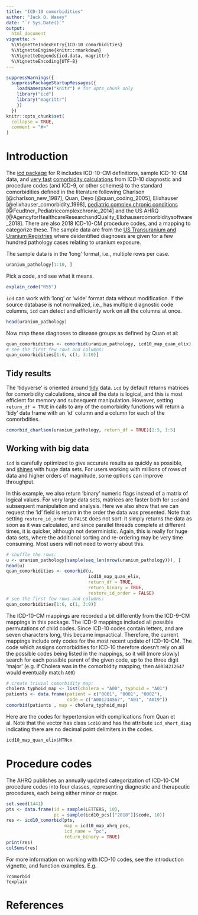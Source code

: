 ```yaml
---
title: "ICD-10 comorbidities"
author: "Jack O. Wasey"
date: "`r Sys.Date()`"
output:
  html_document
vignette: >
  %\VignetteIndexEntry{ICD-10 comorbidities}
  %\VignetteEngine{knitr::rmarkdown}
  %\VignetteDepends{icd.data, magrittr}
  %\VignetteEncoding{UTF-8}
---
```

<!--
Copyright (C) 2014 - 2018  Jack O. Wasey

This file is part of icd.

icd is free software: you can redistribute it and/or modify
it under the terms of the GNU General Public License as published by
the Free Software Foundation, either version 3 of the License, or
(at your option) any later version.

icd is distributed in the hope that it will be useful,
but WITHOUT ANY WARRANTY; without even the implied warranty of
MERCHANTABILITY or FITNESS FOR A PARTICULAR PURPOSE. See the
GNU General Public License for more details.

You should have received a copy of the GNU General Public License
along with icd. If not, see <http:#www.gnu.org/licenses/>.
-->
```r
suppressWarnings({
  suppressPackageStartupMessages({
    loadNamespace("knitr") # for opts_chunk only
    library("icd")
    library("magrittr")
    })
  })
knitr::opts_chunk$set(
  collapse = TRUE,
  comment = "#>"
)
```

# Introduction

The [icd package](https://cran.r-project.org/package=icd) for R includes ICD-10-CM definitions, sample ICD-10-CM data, and [very fast](efficiency.html) [comorbidity calculations](introduction.html) from ICD-10 diagnostic and procedure codes (and ICD-9, or other schemes) to the standard comorbidities defined in the literature following Charlson [@charlson_new_1987], Quan, Deyo [@quan_coding_2005], Elixhauser [@elixhauser_comorbidity_1998], [pediatric complex chronic conditions](pccc.html) [@Feudtner_Pediatriccomplexchronic_2014] and the US AHRQ [@AgencyforHealthcareResearchandQuality_Elixhausercomorbiditysoftware_2018]. There are also 2018 ICD-10-CM procedure codes, and a mapping to categorize these. The sample data are from the [US Transuranium and Uranium Registries](https://ustur.wsu.edu/about-us/) where deidentified diagnoses are given for a few hundred pathology cases relating to uranium exposure.

The sample data is in the 'long' format, i.e., multiple rows per case.
```r
uranium_pathology[1:10, ]
```
Pick a code, and see what it means.
```r
explain_code("R55")
```
`icd` can work with 'long' or 'wide' format data without modification. If the source database is not normalized, i.e., has multiple diagnostic code columns, `icd` can detect and efficiently work on all the columns at once.
```r
head(uranium_pathology)
```

Now map these diagnoses to disease groups as defined by Quan et al:
```r
quan_comorbidities <- comorbid(uranium_pathology, icd10_map_quan_elix)
# see the first few rows and columns:
quan_comorbidities[1:6, c(1, 3:10)]
```

## Tidy results

The 'tidyverse' is oriented around [tidy](https://tidyr.tidyverse.org/articles/tidy-data.html) data. `icd` by default returns matrices for comorbidity calculations, since all the data is logical, and this is most efficient for memory and subsequent manipulation. However, setting `return_df = TRUE` in calls to any of the comorbidity functions will return a 'tidy' data frame with an 'id' column and a column for each of the comorbdities.

```r
comorbid_charlson(uranium_pathology, return_df = TRUE)[1:5, 1:5]
```

## Working with big data

`icd` is carefully optimized to give accurate results as quickly as possible, and [shines](efficiency.html) with huge data sets. For users working with millions of rows of data and higher orders of magnitude, some options can improve throughput. 

In this example, we also return 'binary' numeric flags instead of a matrix of logical values. For very large data sets, matrices are faster both for `icd` and subsequent manipulation and analysis. Here we also show that we can request the 'id' field is return in the order the data was presented. Note that setting `restore_id_order` to `FALSE` does not sort: it simply returns the data as soon as it was calculated, and since parallel threads complete at different times, it is quicker, although not deterministic. Again, this is really for huge data sets, where the additional sorting and re-ordering may be very time consuming. Most users will not need to worry about this.
```r
# shuffle the rows:
u <- uranium_pathology[sample(seq_len(nrow(uranium_pathology))), ]
head(u)
quan_comorbidities <- comorbid(u,
                               icd10_map_quan_elix,
                               return_df = TRUE,
                               return_binary = TRUE,
                               restore_id_order = FALSE)
# see the first few rows and columns:
quan_comorbidities[1:6, c(1, 3:9)]
```

The ICD-10-CM mappings are recorded a bit differently from the ICD-9-CM mappings in this package. The ICD-9 mappings included all possible permutations of child codes. Since ICD-10 codes contain letters, and are seven characters long, this became impractical. Therefore, the current mappings include only codes for the most recent update of ICD-10-CM. The code which assigns comorbidities for ICD-10 therefore doesn't rely on all the possible codes being listed in the mappings, so it will (more slowly) search for each possible parent of the given code, up to the three digit 'major' (e.g. if Cholera was in the comorbidity mapping, then `A0034212647` would eventually match `A00`)
```r
# create trivial comorbidity map:
cholera_typhoid_map <- list(cholera = "A00", typhoid = "A01")
patients <- data.frame(patient = c("0001", "0001", "0002"), 
                       code = c("A001234567", "A01", "A019"))
comorbid(patients , map = cholera_typhoid_map)
```
Here are the codes for hypertension with complications from Quan et al. Note that the vector has class `icd10` and has the attribute `icd_short_diag` indicating there are no decimal point delimiters in the codes.
```r
icd10_map_quan_elix$HTNcx
```

# Procedure codes

The AHRQ publishes an annually updated categorization of ICD-10-CM procedure codes into four classes, representing diagnostic and therapeutic procedures, each being either minor or major.

```r
set.seed(1441)
pts <- data.frame(id = sample(LETTERS, 10),
                  pc = sample(icd10_pcs[["2018"]]$code, 10))
res <- icd10_comorbid(pts,
                      map = icd10_map_ahrq_pcs, 
                      icd_name = "pc",
                      return_binary = TRUE)
print(res)
colSums(res)
```

For more information on working with ICD-10 codes, see the introduction vignette, and function examples. E.g.
```
?comorbid
?explain
```

# References
